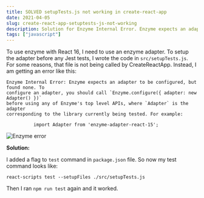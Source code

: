 ```yaml
---
title: SOLVED setupTests.js not working in create-react-app
date: 2021-04-05
slug: create-react-app-setuptests-js-not-working
description: Solution for Enzyme Internal Error. Enzyme expects an adapter to be configured.
tags: ["javascript"]
---
```



To use enzyme with React 16, I need to use an enzyme adapter. To setup the adapter before any Jest tests, I wrote the code in `src/setupTests.js`. For some reasons, that file is not being called by CreateReactApp. Instead, I am getting an error like this:

```
Enzyme Internal Error: Enzyme expects an adapter to be configured, but found none. To
configure an adapter, you should call `Enzyme.configure({ adapter: new Adapter() })`
before using any of Enzyme's top level APIs, where `Adapter` is the adapter
corresponding to the library currently being tested. For example:

          import Adapter from 'enzyme-adapter-react-15';
```

<Image
  src={imageJestError}
  alt="Enzyme error"
  caption="Enzyme error in Create React App"
/>

**Solution:**

I added a flag to `test` command in `package.json` file. So now my test command looks like:

```
react-scripts test --setupFiles ./src/setupTests.js
```

Then I ran `npm run test` again and it worked.
